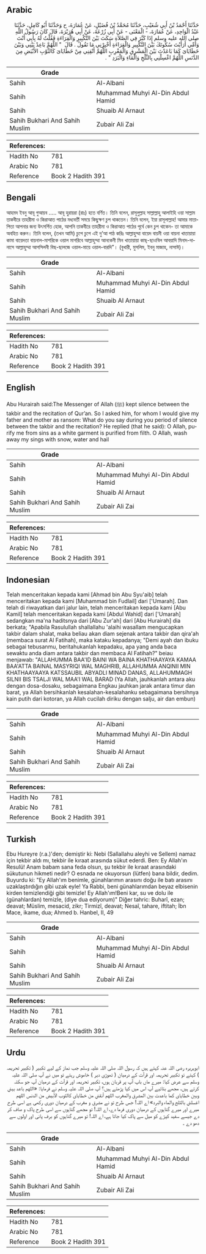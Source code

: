 ## Arabic


<div dir="rtl" lang="ar" style={{fontSize:'larger',backgroundColor:'#f8f9fa',padding:20}}>
حَدَّثَنَا أَحْمَدُ بْنُ أَبِي شُعَيْبٍ، حَدَّثَنَا مُحَمَّدُ بْنُ فُضَيْلٍ، عَنْ عُمَارَةَ، ح وَحَدَّثَنَا أَبُو كَامِلٍ، حَدَّثَنَا عَبْدُ الْوَاحِدِ، عَنْ عُمَارَةَ، - الْمَعْنَى - عَنْ أَبِي زُرْعَةَ، عَنْ أَبِي هُرَيْرَةَ، قَالَ كَانَ رَسُولُ اللَّهِ صلى الله عليه وسلم إِذَا كَبَّرَ فِي الصَّلاَةِ سَكَتَ بَيْنَ التَّكْبِيرِ وَالْقِرَاءَةِ فَقُلْتُ لَهُ بِأَبِي أَنْتَ وَأُمِّي أَرَأَيْتَ سُكُوتَكَ بَيْنَ التَّكْبِيرِ وَالْقِرَاءَةِ أَخْبِرْنِي مَا تَقُولُ ‏.‏ قَالَ ‏ "‏ اللَّهُمَّ بَاعِدْ بَيْنِي وَبَيْنَ خَطَايَاىَ كَمَا بَاعَدْتَ بَيْنَ الْمَشْرِقِ وَالْمَغْرِبِ اللَّهُمَّ أَنْقِنِي مِنْ خَطَايَاىَ كَالثَّوْبِ الأَبْيَضِ مِنَ الدَّنَسِ اللَّهُمَّ اغْسِلْنِي بِالثَّلْجِ وَالْمَاءِ وَالْبَرَدِ ‏"‏ ‏.‏
</div>
<div style={{backgroundColor:'#f8f9fa',padding:20, marginBottom: 10}}><table> <thead> <tr> <th>Grade</th> <th></th> </tr> </thead> <tbody> <tr><td>Sahih</td><td>Al-Albani</td></tr><tr><td>Sahih</td><td>Muhammad Muhyi Al-Din Abdul Hamid</td></tr><tr><td>Sahih</td><td>Shuaib Al Arnaut</td></tr><tr><td>Sahih Bukhari And Sahih Muslim</td><td>Zubair Ali Zai</td></tr></tbody></table><table> <thead> <tr> <th>References:</th> <th></th> </tr> </thead> <tbody><tr><td>Hadith No</td><td>781</td></tr><tr><td>Arabic No</td><td>781</td></tr><tr><td>Reference</td><td>Book 2 Hadith 391</td></tr></tbody></table></div>

## Bengali


<div dir="ltr" lang="bn" style={{fontSize:'larger',backgroundColor:'#f8f9fa',padding:20}}>
আহমদ ইবনু আবূ গুআয়ব ..... আবূ হুরায়রা (রাঃ) হতে বর্ণিত। তিনি বলেন, রাসূলুল্লাহ সাল্লাল্লাহু আলাইহি ওয়া সাল্লাম তাকবীরে তাহরীমা ও কিরাআত পাঠের মধ্যবর্তী সময়ে কিছুক্ষণ চুপ থাকতেন। তিনি বলেন, ইয়া রাসূলাল্লাহ! আমার মাতাপিতা আপনার জন্য উৎসর্গিত হোক, আপনি তাকবীরে তাহরীমা ও কিরাআত পাঠের পূর্বে কেন চুপ থাকেন- তা আমাকে অবহিত করুন। তিনি বলেন, (তখন আমি) চুপে চুপে এই দু’আ পাঠ করিঃ আল্লাহুম্মা বায়েদ বায়নী ওয়া বায়না খাতায়ায়া কামা বায়েদতা বায়নাল-মাশরিকে ওয়াল মাগরিবে আল্লাহুম্মা আনকেনী মিন খাতায়ায়া কাছ্‌-ছাওবিল আবয়াদি মিনাদ-দানাসে আল্লাহুম্মা আগসিলনী বিছ-ছালজে ওয়াল-মায়ে ওয়াল-বারদি”। (বুখারী, মুসলিম, ইবনু মাজাহ, নাসাঈ)।
</div>
<div style={{backgroundColor:'#f8f9fa',padding:20, marginBottom: 10}}><table> <thead> <tr> <th>Grade</th> <th></th> </tr> </thead> <tbody> <tr><td>Sahih</td><td>Al-Albani</td></tr><tr><td>Sahih</td><td>Muhammad Muhyi Al-Din Abdul Hamid</td></tr><tr><td>Sahih</td><td>Shuaib Al Arnaut</td></tr><tr><td>Sahih Bukhari And Sahih Muslim</td><td>Zubair Ali Zai</td></tr></tbody></table><table> <thead> <tr> <th>References:</th> <th></th> </tr> </thead> <tbody><tr><td>Hadith No</td><td>781</td></tr><tr><td>Arabic No</td><td>781</td></tr><tr><td>Reference</td><td>Book 2 Hadith 391</td></tr></tbody></table></div>

## English


<div dir="ltr" lang="en" style={{fontSize:'larger',backgroundColor:'#f8f9fa',padding:20}}>
Abu Hurairah said:The Messenger of Allah (ﷺ) kept silence between the takbir and the recitation of Qur’an. So I asked him, for whom I would give my father and mother as ransom: What do you say during you period of silence between the takbir and the recitation? He replied (that he said): O Allah, purify me from sins as a white garment is purified from filth. O Allah, wash away my sings with snow, water and hail
</div>
<div style={{backgroundColor:'#f8f9fa',padding:20, marginBottom: 10}}><table> <thead> <tr> <th>Grade</th> <th></th> </tr> </thead> <tbody> <tr><td>Sahih</td><td>Al-Albani</td></tr><tr><td>Sahih</td><td>Muhammad Muhyi Al-Din Abdul Hamid</td></tr><tr><td>Sahih</td><td>Shuaib Al Arnaut</td></tr><tr><td>Sahih Bukhari And Sahih Muslim</td><td>Zubair Ali Zai</td></tr></tbody></table><table> <thead> <tr> <th>References:</th> <th></th> </tr> </thead> <tbody><tr><td>Hadith No</td><td>781</td></tr><tr><td>Arabic No</td><td>781</td></tr><tr><td>Reference</td><td>Book 2 Hadith 391</td></tr></tbody></table></div>

## Indonesian


<div dir="ltr" lang="id" style={{fontSize:'larger',backgroundColor:'#f8f9fa',padding:20}}>
Telah menceritakan kepada kami [Ahmad bin Abu Syu'aib] telah menceritakan kepada kami [Muhammad bin Fudlail] dari ['Umarah]. Dan telah di riwayatkan dari jalur lain, telah menceritakan kepada kami [Abu Kamil] telah menceritakan kepada kami [Abdul Wahid] dari ['Umarah] sedangkan ma'na haditsnya dari [Abu Zur'ah] dari [Abu Hurairah] dia berkata; "Apabila Rasulullah shallallahu 'alaihi wasallam mengucapkan takbir dalam shalat, maka beliau akan diam sejenak antara takbir dan qira'ah (membaca surat Al Fatihah), maka kataku kepadanya; "Demi ayah dan ibuku sebagai tebusanmu, beritahukanlah kepadaku, apa yang anda baca sewaktu anda diam antara takbir dan membaca Al Fatihah?" beiau menjawab: "ALLAHUMMA BAA'ID BAINI WA BAINA KHATHAAYAYA KAMAA BAA'ATTA BAINAL MASYRIQI WAL MAGHRIB, ALLAHUMMA ANQINII MIN KHATHAAYAAYA KATSSAUBIL ABYADLI MINAD DANAS, ALLAHUMMAGH SILNII BIS TSALJI WAL MAA'I WAL BARAD (Ya Allah, jauhkanlah antara aku dengan dosa-dosaku, sebagaimana Engkau jauhkan jarak antara timur dan barat, ya Allah bersihkanlah kesalahan-kesalahanku sebagaimana bersihnya kain putih dari kotoran, ya Allah cucilah diriku dengan salju, air dan embun)
</div>
<div style={{backgroundColor:'#f8f9fa',padding:20, marginBottom: 10}}><table> <thead> <tr> <th>Grade</th> <th></th> </tr> </thead> <tbody> <tr><td>Sahih</td><td>Al-Albani</td></tr><tr><td>Sahih</td><td>Muhammad Muhyi Al-Din Abdul Hamid</td></tr><tr><td>Sahih</td><td>Shuaib Al Arnaut</td></tr><tr><td>Sahih Bukhari And Sahih Muslim</td><td>Zubair Ali Zai</td></tr></tbody></table><table> <thead> <tr> <th>References:</th> <th></th> </tr> </thead> <tbody><tr><td>Hadith No</td><td>781</td></tr><tr><td>Arabic No</td><td>781</td></tr><tr><td>Reference</td><td>Book 2 Hadith 391</td></tr></tbody></table></div>

## Turkish


<div dir="ltr" lang="tr" style={{fontSize:'larger',backgroundColor:'#f8f9fa',padding:20}}>
Ebu Hureyre (r.a.)'den; demiştir ki: Nebi (Sallallahu aleyhi ve Sellem) namaz için tekbir aldı mı, tekbir ile kıraat arasında sükut ederdi. Ben: Ey Allah'ın Resulü! Anam babam sana feda olsun, şu tekbir ile kıraat arasındaki sükutunun hikmeti nedir? O esnada ne okuyorsun (lütfen) bana bildir, dedim. Buyurdu ki: "Ey Allah'ım benimle, günahlarımın arasını doğu ile batı arasını uzaklaştırdığın gibi uzak eyle! Ya Rabbi, beni günahlarımdan beyaz elbisenin kirden temizlendiği gibi temizle! Ey Allah'ım!Beni kar, su ve dolu ile (günahlardan) temizle, (diye dua ediyorum)" Diğer tahric: Buharî, ezan; deavat; Müslim, mesacid, zikr; Tirmizî, deavat; Nesaî, tahare, iftitah; İbn Mace, ikame, dua; Ahmed b. Hanbel, II, 49
</div>
<div style={{backgroundColor:'#f8f9fa',padding:20, marginBottom: 10}}><table> <thead> <tr> <th>Grade</th> <th></th> </tr> </thead> <tbody> <tr><td>Sahih</td><td>Al-Albani</td></tr><tr><td>Sahih</td><td>Muhammad Muhyi Al-Din Abdul Hamid</td></tr><tr><td>Sahih</td><td>Shuaib Al Arnaut</td></tr><tr><td>Sahih Bukhari And Sahih Muslim</td><td>Zubair Ali Zai</td></tr></tbody></table><table> <thead> <tr> <th>References:</th> <th></th> </tr> </thead> <tbody><tr><td>Hadith No</td><td>781</td></tr><tr><td>Arabic No</td><td>781</td></tr><tr><td>Reference</td><td>Book 2 Hadith 391</td></tr></tbody></table></div>

## Urdu


<div dir="rtl" lang="ur" style={{fontSize:'larger',backgroundColor:'#f8f9fa',padding:20}}>
ابوہریرہ رضی اللہ عنہ کہتے ہیں کہ رسول اللہ صلی اللہ علیہ وسلم جب نماز کے لیے تکبیر ( تکبیر تحریمہ ) کہتے تو تکبیر تحریمہ اور قرآت کے درمیان ( تھوڑی دیر ) خاموش رہتے تو میں نے آپ صلی اللہ علیہ وسلم سے عرض کیا: میرے ماں باپ آپ پر قربان ہوں، تکبیر تحریمہ اور قرآت کے درمیان آپ جو سکتہ کرتے ہیں، مجھے بتائیے آپ اس میں کیا پڑھتے ہیں؟ آپ صلی اللہ علیہ وسلم نے فرمایا: «اللهم باعد بيني وبين خطاياى كما باعدت بين المشرق والمغرب اللهم أنقني من خطاياى كالثوب الأبيض من الدنس اللهم اغسلني بالثلج والماء والبرد» اے اللہ! جس طرح تو نے مشرق و مغرب کے درمیان دوری رکھی ہے اسی طرح میرے اور میرے گناہوں کے درمیان دوری فرما دے، اے اللہ! تو مجھے گناہوں سے اسی طرح پاک و صاف کر دے جیسے سفید کپڑے کو میل سے پاک کیا جاتا ہے، اے اللہ! تو میرے گناہوں کو برف پانی اور اولوں سے دھو دے ۔
</div>
<div style={{backgroundColor:'#f8f9fa',padding:20, marginBottom: 10}}><table> <thead> <tr> <th>Grade</th> <th></th> </tr> </thead> <tbody> <tr><td>Sahih</td><td>Al-Albani</td></tr><tr><td>Sahih</td><td>Muhammad Muhyi Al-Din Abdul Hamid</td></tr><tr><td>Sahih</td><td>Shuaib Al Arnaut</td></tr><tr><td>Sahih Bukhari And Sahih Muslim</td><td>Zubair Ali Zai</td></tr></tbody></table><table> <thead> <tr> <th>References:</th> <th></th> </tr> </thead> <tbody><tr><td>Hadith No</td><td>781</td></tr><tr><td>Arabic No</td><td>781</td></tr><tr><td>Reference</td><td>Book 2 Hadith 391</td></tr></tbody></table></div>